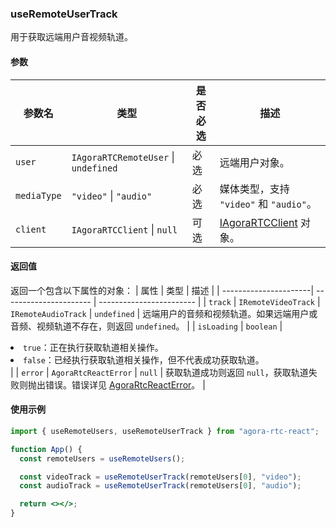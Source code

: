 ### useRemoteUserTrack

用于获取远端用户音视频轨道。

#### 参数

| 参数名      | 类型                                             | 是否必选 | 描述                                                                                                                                          |
| ----------- | ------------------------------------------------ | -------- | --------------------------------------------------------------------------------------------------------------------------------------------- |
| `user`      | `IAgoraRTCRemoteUser` &VerticalLine; `undefined` | 必选     | 远端用户对象。                                                                                                                                |
| `mediaType` | `"video"` &VerticalLine; `"audio"`               | 必选     | 媒体类型，支持 `"video"` 和 `"audio"`。                                                                                                       |
| `client`    | `IAgoraRTCClient` &VerticalLine; `null`          | 可选     | [IAgoraRTCClient](https://docportal.shengwang.cn/cn/live-streaming-premium-4.x/API%20Reference/web_ng/interfaces/iagorartcclient.html) 对象。 |

#### 返回值

返回一个包含以下属性的对象：
| 属性 | 类型 | 描述 |
| ----------------------| ---------------------- | ------------------------ |
| `track` | `IRemoteVideoTrack` &VerticalLine; `IRemoteAudioTrack` &VerticalLine; `undefined` | 远端用户的音频和视频轨道。如果远端用户或音频、视频轨道不存在，则返回 `undefined`。 |
| `isLoading` | `boolean` |<li>`true`：正在执行获取轨道相关操作。</li><li>`false`：已经执行获取轨道相关操作，但不代表成功获取轨道。</li> |
| `error` | `AgoraRtcReactError` &VerticalLine; `null` | 获取轨道成功则返回 `null`，获取轨道失败则抛出错误。错误详见 [AgoraRtcReactError](./interfaces#agorartcreacterror)。 |

#### 使用示例

```jsx
import { useRemoteUsers, useRemoteUserTrack } from "agora-rtc-react";

function App() {
  const remoteUsers = useRemoteUsers();

  const videoTrack = useRemoteUserTrack(remoteUsers[0], "video");
  const audioTrack = useRemoteUserTrack(remoteUsers[0], "audio");

  return <></>;
}
```
